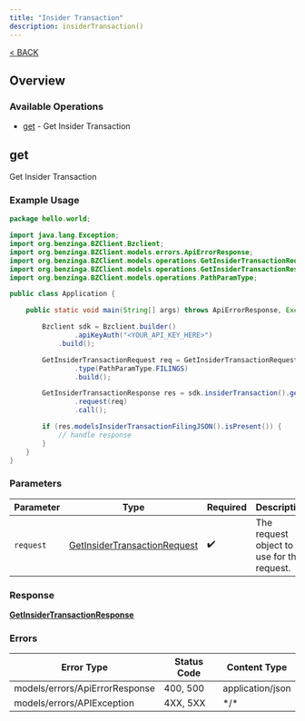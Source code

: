 ```yaml
---
title: "Insider Transaction"
description: insiderTransaction()
---
```

[< BACK](/sdks/languages/java#insidertransaction)

## Overview

### Available Operations

* [get](#get) - Get Insider Transaction

## get

Get Insider Transaction

### Example Usage

```java
package hello.world;

import java.lang.Exception;
import org.benzinga.BZClient.Bzclient;
import org.benzinga.BZClient.models.errors.ApiErrorResponse;
import org.benzinga.BZClient.models.operations.GetInsiderTransactionRequest;
import org.benzinga.BZClient.models.operations.GetInsiderTransactionResponse;
import org.benzinga.BZClient.models.operations.PathParamType;

public class Application {

    public static void main(String[] args) throws ApiErrorResponse, Exception {

        Bzclient sdk = Bzclient.builder()
                .apiKeyAuth("<YOUR_API_KEY_HERE>")
            .build();

        GetInsiderTransactionRequest req = GetInsiderTransactionRequest.builder()
                .type(PathParamType.FILINGS)
                .build();

        GetInsiderTransactionResponse res = sdk.insiderTransaction().get()
                .request(req)
                .call();

        if (res.modelsInsiderTransactionFilingJSON().isPresent()) {
            // handle response
        }
    }
}
```

### Parameters

| Parameter                                                                               | Type                                                                                    | Required                                                                                | Description                                                                             |
| --------------------------------------------------------------------------------------- | --------------------------------------------------------------------------------------- | --------------------------------------------------------------------------------------- | --------------------------------------------------------------------------------------- |
| `request`                                                                               | [GetInsiderTransactionRequest](../../models/operations/GetInsiderTransactionRequest.md) | :heavy_check_mark:                                                                      | The request object to use for the request.                                              |

### Response

**[GetInsiderTransactionResponse](../../models/operations/GetInsiderTransactionResponse.md)**

### Errors

| Error Type                     | Status Code                    | Content Type                   |
| ------------------------------ | ------------------------------ | ------------------------------ |
| models/errors/ApiErrorResponse | 400, 500                       | application/json               |
| models/errors/APIException     | 4XX, 5XX                       | \*/\*                          |
